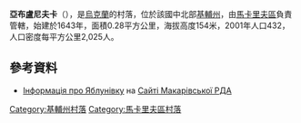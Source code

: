 {{coord|50|15|30|N|29|58|43|E|scale:30000|display=title}}

'''亞布盧尼夫卡'''（{{lang-uk|Яблунівка}}），是[[烏克蘭|烏克蘭]]的村落，位於該國中北部[[基輔州|基輔州]]，由[[馬卡里夫區|馬卡里夫區]]負責管轄，始建於1643年，面積0.28平方公里，海拔高度154米，2001年人口432，人口密度每平方公里2,025人。

==參考資料==
* [http://adm-makariv.gov.ua/index.php?option=com_content&view=article&id=289 Інформація про Яблунівку] {{Wayback|url=http://adm-makariv.gov.ua/index.php?option=com_content&view=article&id=289 |date=20170301173003 }} на [https://web.archive.org/web/20150402000656/http://adm.makariv.org/ Сайті Макарівської РДА]

{{DEFAULTSORT:Яблунівка}}
[[Category:基輔州村落|Category:基輔州村落]]
[[Category:馬卡里夫區村落|Category:馬卡里夫區村落]]


{{Kiev-geo-stub}}